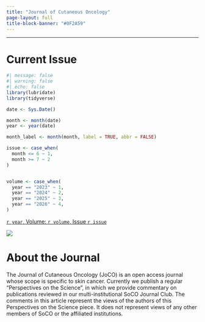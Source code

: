 ```yaml
---
title: "Journal of Cutaneous Oncology"
page-layout: full
title-block-banner: "#0F2A59"
---
```


------------------------------------------------------------------------

# Current Issue
```r
#| message: false
#| warning: false
#| echo: false
library(lubridate)
library(tidyverse)

date <- Sys.Date()

month <- month(date)
year <- year(date)

month_label <- month(month, label = TRUE, abbr = FALSE)

issue <- case_when(
  month <= 6 ~ 1,
  month >= 7 ~ 2
)


volume <- case_when(
  year == "2023" ~ 1,
  year == "2024" ~ 2,
  year == "2025" ~ 3,
  year == "2026" ~ 4,
)

```


[`r year`, Volume: `r volume`, Issue `r issue`](https://journalofcutaneousoncology.io)

![](./files/img/Joco_Issue_1_Cover_Times.jpg)


# About the Journal

The Journal of Cutaneous Oncology (JoCO) is an open access journal whose scope is specific to skin cancer. Currently we publish a regular "Perspectives on the Science", in which we provide commentary on publications reviewed in our multi-institutional SoCO Journal Club. The comments in this article represent the views of the authors of this Perspectives on the Science piece. It does not represent views of any other members of SoCO or the affiliated institutions.



